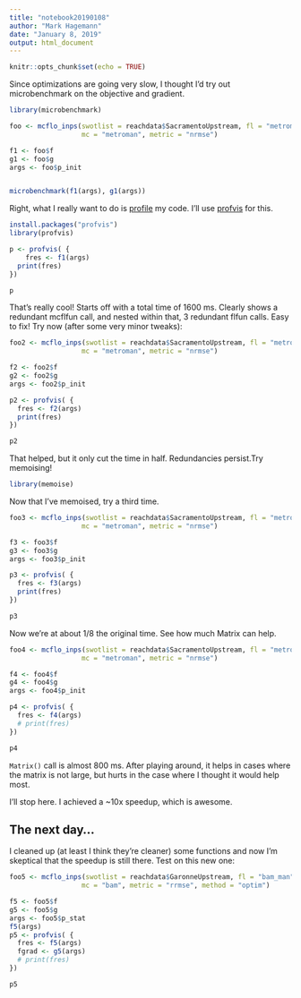 ```yaml
---
title: "notebook20190108"
author: "Mark Hagemann"
date: "January 8, 2019"
output: html_document
---
```


```r
knitr::opts_chunk$set(echo = TRUE)
```

Since optimizations are going very slow, I thought I'd try out microbenchmark on the objective and gradient. 

```r
library(microbenchmark)

foo <- mcflo_inps(swotlist = reachdata$SacramentoUpstream, fl = "metroman", 
                  mc = "metroman", metric = "nrmse")

f1 <- foo$f
g1 <- foo$g
args <- foo$p_init


microbenchmark(f1(args), g1(args))

```


Right, what I really want to do is [profile](http://adv-r.had.co.nz/Profiling.html) my code. I'll use [profvis](https://rstudio.github.io/profvis/) for this.

```r
install.packages("profvis")
library(profvis)

p <- profvis( {
    fres <- f1(args)
  print(fres)
})

p
```

That's really cool! Starts off with a total time of 1600 ms. Clearly shows a redundant mcflfun call, and nested within that, 3 redundant flfun calls. Easy to fix! Try now (after some very minor tweaks):

```r
foo2 <- mcflo_inps(swotlist = reachdata$SacramentoUpstream, fl = "metroman", 
                  mc = "metroman", metric = "nrmse")

f2 <- foo2$f
g2 <- foo2$g
args <- foo2$p_init

p2 <- profvis( {
  fres <- f2(args)
  print(fres)
})

p2
```


That helped, but it only cut the time in half. Redundancies persist.Try memoising!

```r
library(memoise)
```

Now that I've memoised, try a third time.

```r
foo3 <- mcflo_inps(swotlist = reachdata$SacramentoUpstream, fl = "metroman", 
                  mc = "metroman", metric = "nrmse")

f3 <- foo3$f
g3 <- foo3$g
args <- foo3$p_init

p3 <- profvis( {
  fres <- f3(args)
  print(fres)
})

p3
```

Now we're at about 1/8 the original time. See how much Matrix can help.


```r
foo4 <- mcflo_inps(swotlist = reachdata$SacramentoUpstream, fl = "metroman", 
                  mc = "metroman", metric = "nrmse")

f4 <- foo4$f
g4 <- foo4$g
args <- foo4$p_init

p4 <- profvis( {
  fres <- f4(args)
  # print(fres)
})

p4
```


`Matrix()` call is almost 800 ms. After playing around, it helps in cases where the matrix is not large, but hurts in the case where I thought it would help most. 

I'll stop here. I achieved a ~10x speedup, which is awesome.



## The next day...

I cleaned up (at least I think they're cleaner) some functions and now I'm skeptical that the speedup is still there. Test on this new one:

```r
foo5 <- mcflo_inps(swotlist = reachdata$GaronneUpstream, fl = "bam_man", 
                  mc = "bam", metric = "rrmse", method = "optim")

f5 <- foo5$f
g5 <- foo5$g
args <- foo5$p_stat
f5(args)
p5 <- profvis( {
  fres <- f5(args)
  fgrad <- g5(args)
  # print(fres)
})

p5
```



